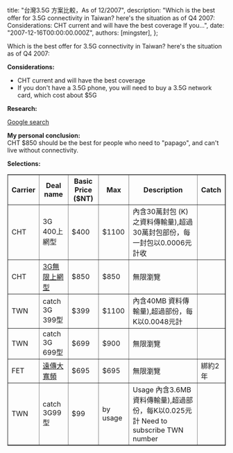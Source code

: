 
  title: "台灣3.5G 方案比較，As of 12/2007",
  description: "Which is the best offer for 3.5G connectivity in Taiwan? here's the situation as of Q4 2007: Considerations: CHT current and will have the best coverage If you...",
  date: "2007-12-16T00:00:00.000Z",
  authors: [mingster],
};

<p>Which is the best offer for 3.5G connectivity in Taiwan?  here's the situation as of Q4 2007:</p>
<p><b>Considerations:</b>
<ul>
<li>CHT current and will have the best coverage</li>
<li>If you don't have a 3.5G phone, you will need to buy a 3.5G network card, which cost about $5G</li>
</ul>
<p><span style="font-weight:bold;">Research:</span>
<p><a target="_blank" href="http://www.google.com.tw/search?q=%E5%8F%B0%E7%81%A33.5G+%E6%96%B9%E6%A1%88%E6%AF%94%E8%BC%83&amp;ie=utf-8&amp;oe=utf-8&amp;aq=t&amp;rls=org.mozilla:en-US:official&amp;client=firefox-a">Google search</a></p>
<p><span style="font-weight:bold;">My personal conclusion:</span><br />CHT $850 should be the best for people who need to "papago", and can't live without connectivity.</p>
<p><span style="font-weight:bold;">Selections:</span></p>
<table border="1" cellpadding="1" cellspacing="1">
<tbody>
<tr>
<th>Carrier</th>
<p>
<th>Deal name</th>
<p>
<th>Basic Price ($NT)</th>
<p>
<th>Max</th>
<p>
<th>Description</th>
<p>
<th>Catch</th>
</tr>
<p>
<tr>
<td>CHT</td>
<p>
<td>3G 400上網型</td>
<p>
<td>$400</td>
<p>
<td>$1100</td>
<p>
<td>內含30萬封包 (K) 之資料傳輸量),超過30萬封包部份，每一封包以0.0006元計收</td>
<td></td>
</tr>
<p>
<tr>
<td>CHT</td>
<p>
<td><a target="_blank" href="http://www.emome.net/channel?chid=139">3G無限上網型</a></td>
<p>
<td>$850</td>
<p>
<td>$850</td>
<p>
<td>無限瀏覽</td>
<td></td>
</tr>
<p>
<tr>
<td>TWN</td>
<p>
<td>catch 3G 399型</td>
<p>
<td>$399</td>
<td>$1100</td>
<p>
<td>內含40MB 資料傳輸量),超過部份，每K以0.0048元計</td>
<td></td>
</tr>
<p>
<tr>
<td>TWN</td>
<p>
<td>catch 3G 699型</td>
<p>
<td>$699</td>
<p>
<td>$900</td>
<p>
<td>無限瀏覽</td>
<p>
<td></td>
</tr>
<p>
<tr>
<td>FET</td>
<p>
<td><a href="http://bigbb.fetnet.net/apply.html" target="_blank">遠傳大寬頻</a></td>
<p>
<td>$695</td>
<p>
<td>$695</td>
<p>
<td>無限瀏覽</td>
<td>綁約2年</td>
</tr>
<p>
<tr>
<td>TWN</td>
<p>
<td>catch 3G99型</td>
<p>
<td>$99</td>
<p>
<td>by usage</td>
<p>
<td>Usage 內含3.6MB 資料傳輸量),超過部份，每K以0.025元計 Need to subscribe TWN number</td>
<p>
<td></td>
</tr>
<p></tbody>
</table>
<p><b><br /></b></p>
